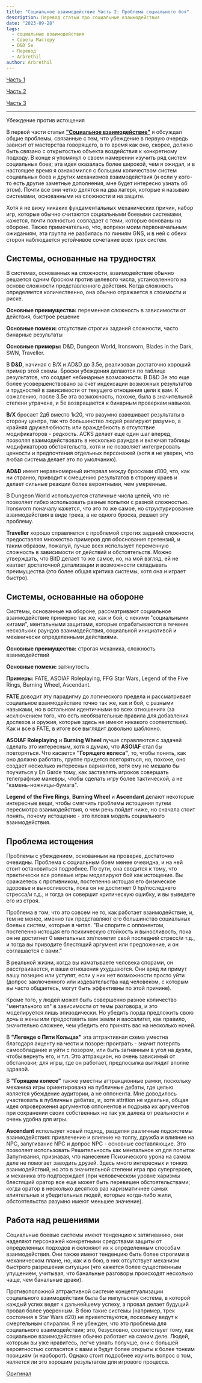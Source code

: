 ```yaml
---
title: "Социальное взаимодействие Часть 2: Проблема социального боя"
description: Перевод статьи про социальные взаимодействия
date: "2023-09-28"
tags:
  - социальные взаимодействия
  - Советы Мастеру
  - D&D 5e
  - Перевод
  - Arbrethil
author: Arbrethil
---
```


[Часть 1](/posts/translations/arbrethil-social-interactions-1)

[Часть 2](/posts/translations/arbrethil-social-interactions-2)

[Часть 3](/posts/translations/arbrethil-social-interactions-3)

---

Убеждение против истощения

В первой части статьи [**"Социальное взаимодействие"**](/posts/translations/arbrethil-social-interactions-1) я обсуждал общие проблемы, связанные с тем, что убеждение в первую очередь зависит от мастерства говорящего, в то время как оно, скорее, должно быть связано с открытостью объекта воздействия к конкретному подходу. В конце я упомянул о своем намерении изучить ряд систем социальных боев; эта идея оказалась более широкой, чем я ожидал, и в настоящее время я ознакомился с большим количеством систем социальных боев и других механизмов взаимодействия (и если у кого-то есть другие заметные дополнения, мне будет интересно узнать об этом). Почти все они четко делятся на два лагеря, которые я называю системами, основанными на сложности и на защите.

Хотя я не вижу никаких фундаментальных механических причин, набор игр, которые обычно считаются социальными боевыми системами, кажется, почти полностью совпадает с теми, которые основаны на обороне. Также примечательно, что, вопреки моим первоначальным ожиданиям, эта группа не разбилась по линиям GNS, и в ней с обеих сторон наблюдается устойчивое сочетание всех трех систем.

## Системы, основанные на трудностях

В системах, основанных на сложности, взаимодействие обычно решается одним броском против целевого числа, установленного на основе сложности представленного действия. Когда сложность определяется количественно, она обычно отражается в стоимости и риске.

**Основные преимущества:** переменная сложность в зависимости от действия, быстрое решение

**Основные помехи:** отсутствие строгих заданий сложности, часто бинарные результаты

**Основные примеры:** D&D, Dungeon World, Ironsworn, Blades in the Dark, SWN, Traveller.

В **D&D**, начиная с B/X и AD&D до 3.5e, реализован достаточно хороший пример этой схемы. Броски убеждения делаются по таблице результатов, что создает небинарные возможности. В D&D 3e это еще более усовершенствовано за счет индексации возможных результатов и трудностей в зависимости от текущего отношения цели к вам. К сожалению, после 3.5e эта возможность, похоже, была в значительной степени утрачена, и 5e возвращается к бинарным проверкам навыков.

**B/X** бросает 2д6 вместо 1к20, что разумно взвешивает результаты в сторону центра, так что большинство людей реагируют разумно, а крайняя дружелюбность или враждебность в отсутствие модификаторов - редкость. ACKS делает еще один шаг вперед, позволяя взаимодействовать в несколько раундов и включая таблицы модификаторов обстоятельств, хотя и не позволяет интегрировать ценности и предпочтения отдельных персонажей (хотя я не уверен, что любая система делает это по умолчанию).

**AD&D** имеет неравномерный интервал между бросками d100, что, как ни странно, приводит к смещению результатов в сторону краев и делает сильные реакции более вероятными, чем умеренные.

В Dungeon World используются статичные числа целей, что не позволяет гибко использовать разные попытки с разной сложностью. Ironsworn поначалу кажется, что это то же самое, но структурирование взаимодействия в виде трека, а не одного броска, решает эту проблему.

**Traveller** хорошо справляется с проблемой строгих заданий сложности, предоставляя множество примеров для обоснования претензий, и таким образом, пожалуй, лучше всех использует переменную сложность в зависимости от действий и обстоятельств. Можно утверждать, что BitD делает то же самое, но, на мой взгляд, ей не хватает достаточной детализации и возможности складывать преимущества (это более общая критика системы, хотя она и играет быстро).

## Системы, основанные на обороне

Системы, основанные на обороне, рассматривают социальное взаимодействие примерно так же, как и бой, с некими "социальными хитами", ментальными защитами, которые отрабатываются в течение нескольких раундов взаимодействия, социальной инициативой и механически определенными действиями.

**Основные преимущества:** строгая механика, сложность взаимодействий

**Основные помехи:** затянутость

**Примеры:** FATE, ASOIAF Roleplaying, FFG Star Wars, Legend of the Five Rings, Burning Wheel, Ascendant.

**FATE** доводит эту парадигму до логического предела и рассматривает социальное взаимодействие точно так же, как и бой, с разными навыками, но в остальном идентичными во всех отношениях (за исключением того, что есть необязательные правила для добавления доспехов и оружия, которые здесь не имеют никакого соответствия). Как и все в FATE, в итоге все выглядит довольно шаблонно.

**ASOIAF Roleplaying** и **Burning Wheel** лучше справляются с задачей сделать это интересным, хотя я думаю, что **ASOIAF** стал бы повторяться. Что касается **"Горящего колеса"**, то, чтобы понять, как оно должно работать, группе придется повторяться, но, похоже, оно создает несколько интересных вариантов, хотя ему не мешало бы поучиться у En Garde тому, как заставлять игроков совершать телеграфные маневры, чтобы сделать игру более тактической, а не "камень-ножницы-бумага".

**Legend of the Five Rings**, **Burning Wheel** и **Ascendant** делают некоторые интересные вещи, чтобы смягчить проблемы истощения путем пересмотра взаимодействия, о чем речь пойдет ниже, но сначала стоит понять, почему истощение - это плохая модель социального взаимодействия.

## Проблема истощения

Проблемы с убеждением, основанным на проверке, достаточно очевидны. Проблема с социальным боем менее очевидна, и на ней стоит остановиться подробнее. По сути, она сводится к тому, что практически все ролевые игры моделируют бой как истощение. Вы сражаетесь с противником, постепенно истощая его физическое здоровье и выносливость, пока он не достигнет 0 hp/последнего стресса/и т.д., и тогда он совершит критическую ошибку, и вы выведете его из строя.

Проблема в том, что это совсем не то, как работает взаимодействие, и, тем не менее, именно так представляют его большинство социальных боевых систем, которые я читал. "Вы спорите с оппонентом, постепенно истощая его психическую стойкость и выносливость, пока он не достигнет 0 ментальных хп/пометит свой последний стресс/и т.д., и тогда вы приводите блестящий аргумент или предложение, и он соглашается с вами."

В реальной жизни, когда вы изматываете человека спорами, он расстраивается, и ваши отношения ухудшаются. Они вряд ли примут вашу позицию или уступят, если у них нет возможности просто уйти (допрос заключенного или издевательства над человеком, с которым вы часто общаетесь, могут быть эффективны по этой причине).

Кроме того, у людей может быть совершенно разное количество "ментального хп" в зависимости от темы разговора, и это моделируется лишь эпизодически. Но убедить лорда предложить свою дочь в жены или предоставить вам земли и вассалитет, как правило, значительно сложнее, чем убедить его принять вас на несколько ночей.

В **"Легенде о Пяти Кольцах"** эта аттрактивная схема уместна благодаря акценту на чести и позоре: проиграть - значит потерять самообладание и уйти с позором, или быть загнанным в угол на дуэли, чтобы вернуть его, и т.п. Это аттракцион, но очень зависимый от обстановки; для игры, где он работает, предпосылка выглядит вполне здравой.

В **"Горящем колесе"** также уместны аттракционные рамки, поскольку механика игры ориентирована на публичные дебаты, где целью является убеждение аудитории, а не оппонента. Мне доводилось участвовать в публичных дебатах, и, хотя attrition не идеальна, общая идея опровержения аргументов оппонентов и подрыва их аргументов при сохранении своих собственных не так уж далека от реальности и очень удобна для игры.

**Ascendant** использует новый подход, разделяя различные подсистемы взаимодействия: привлечение и влияние на толпу, дружба и влияние на NPC, запугивание NPC и допрос NPC - основные составляющие. Это позволяет использовать Решительность как ментальное хп для попыток Запугивания, признавая, что нанесение Психического урона на самом деле не помогает заводить друзей. Здесь много интересных и тонких взаимодействий, но это в значительной степени игра про супергероев, и механика это подтверждает (при человеческом уровне харизмы блестящий оратор все еще может быть перевешен обстоятельствами; когда оратор в несколько десятков раз харизматичнее самых влиятельных и убедительных людей, которые когда-либо жили, обстоятельства разумно имеют меньшее значение).

## Работа над решениями

Социальные боевые системы имеют тенденцию к затягиванию, они наделяют персонажей конкретными средствами защиты от определенных подходов и склоняют их к определенным способам взаимодействия. Они также имеют тенденцию быть более строгими в механическом плане, но, как и в бою, в них отсутствует механизм быстрого разрешения ситуации (что кажется более существенным упущением, учитывая, что банальные разговоры происходят несколько чаще, чем банальные драки).

Противоположной аттрактивной системе концептуализации социального взаимодействия была бы импульсная система, в которой каждый успех ведет к дальнейшему успеху, а провал делает будущий провал более уверенным. В бою такие системы (например, трек состояния в Star Wars d20) не приветствуются, поскольку ведут к смертельным спиралям. Я не убежден, что это проблема для социального взаимодействия; это, безусловно, соответствует тому, как социальное взаимодействие обычно работает на самом деле. Людей, которым вы уже нравитесь, легче узнать получше, они с большей вероятностью согласятся с вами и будут более открыты к более тонким позициям (и наоборот). Однако стоит подробнее изучить вопрос о том, является ли это хорошим результатом для игрового процесса.

[Оригинал](https://arbrethil.substack.com/p/social-interaction-part-2-the-problem)

